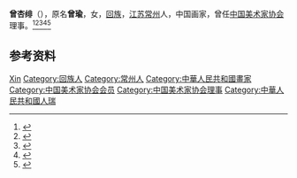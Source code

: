 '''曾杏绯'''（{{bd|1911年|3月|2013年|7月26日|catIdx=Zeng}}），原名'''曾瑜'''，女，[[回族|回族]]，[[江苏|江苏]][[常州|常州]]人，中国画家，曾任[[中国美术家协会|中国美术家协会]]理事。<ref>{{cite book|title=宁夏百科全书|author=《宁夏百科全书》编纂委员会编|publisher=宁夏人民出版社|year=1998|isbn=|location=|page=}}</ref><ref>{{Cite book|title=中国当代文化艺术名人大辞典|author=刘波主编|publisher=国际文化出版公司|year=1993|isbn=9787800493898|location=北京|pages=}}</ref><ref>{{Cite book|title=中国当代文艺名人辞典|author=谷向阳, 王庆新主编|publisher=学苑出版社|year=1994|isbn=|location=北京|pages=}}</ref><ref>{{Cite book|title=中国当代文化名人小传|author=伍杰主编; 崔运玺, 王伟华, 周昌喜副主编|publisher=辽宁人民出版社|year=1993|isbn=9787205022938|location=沈阳|pages=}}</ref><ref>{{Cite book|title=20世纪中华人物名字号辞典|author=周家珍编著|publisher=法律出版社|year=2000|isbn=9787503628320|location=北京|pages=}}</ref>

== 参考资料 ==
{{reflist}}

{{中国人物小作品}}
{{Navboxes 
| title  = 曾杏绯在[[中国美术家协会|中国美术家协会]]的职务
| list1  =
{{中国美术家协会第二届理事会}}
{{中国美术家协会第三届理事会}}
{{中国美术家协会第四届理事会}}
}}

{{Authority control}}
{{DEFAULTSORT:Zeng}}
[[Category:曾姓|Xin]]
[[Category:回族人|Category:回族人]]
[[Category:常州人|Category:常州人]]
[[Category:中華人民共和國畫家|Category:中華人民共和國畫家]]
[[Category:中国美术家协会会员|Category:中国美术家协会会员]]
[[Category:中国美术家协会理事|Category:中国美术家协会理事]]
[[Category:中華人民共和國人瑞|Category:中華人民共和國人瑞]]